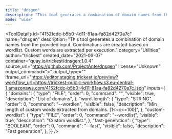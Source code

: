 ```yaml
---
title: "dnsgen"
description: "This tool generates a combination of domain names from the provided input. Combinations are created based on wordlist. Custom words are extracted per execution."
mode: "wide"
---
```



<ToolDetails
  id="4152fcdc-b5b0-4d11-81aa-fa82d4270a7c"
  name="dnsgen"
  description="This tool generates a combination of domain names from the provided input. Combinations are created based on wordlist. Custom words are extracted per execution."
  category="Utilities"
  author="trickest"
  created_date="2021-09-07"
  container="quay.io/trickest/dnsgen:1.0.4"
  source_url="https://github.com/ProjectAnte/dnsgen"
  license="Unknown"
  output_command=">"
  output_type=""
  iframe_url="https://editor.staging.trickest.io/preview?workflow_url=https://trickest-public-workflow.s3.eu-central-1.amazonaws.com/4152fcdc-b5b0-4d11-81aa-fa82d4270a7c.json"
  inputs={ {
  "domains": {
    "type": "FILE",
    "order": 0,
    "command": "",
    "visible": true,
    "description": "List of domains",
  },
  "word-length": {
    "type": "STRING",
    "order": 0,
    "command": "--wordlen",
    "visible": false,
    "description": "Min length of custom words extracted from domains.  [1<=x<=100]",
  },
  "custom-wordlist": {
    "type": "FILE",
    "order": 0,
    "command": "--wordlist",
    "visible": true,
    "description": "Custom wordlist.",
  },
  "fast-generation": {
    "type": "BOOLEAN",
    "order": 0,
    "command": "--fast",
    "visible": false,
    "description": "Fast generation",
  },
}}
/>